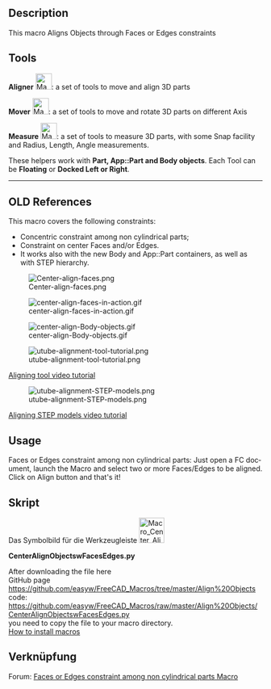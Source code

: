 <languages/>
<div lang="en" dir="ltr" class="mw-content-ltr">
{{VeryImportantMessage|These tools are now included in the [[Manipulator Workbench|Manipulator Workbench]]. Install this workbench for the latest updates on these tools.}}
</div>

<div lang="en" dir="ltr" class="mw-content-ltr">
{{Macro
|Name=Center Faces of Parts
|Icon=Macro_Center_Align_Objects_with_Faces_or_Edges.svg
|Description=This macro Aligns Objects through Faces or Edges constraints. These tools are now included in the [https://github.com/easyw/Manipulator Manipulator Workbench]. Install this workbench for the latest updates on these tools.
|Author=easyw-fc
|Version=1.5.3
|Date=2017-10-01
|FCVersion=All
|Download=[https://wiki.freecad.org/images/e/ee/Macro_Center_Align_Objects_with_Faces_or_Edges.svg ToolBar Icon]<br/>[https://wiki.freecad.org/images/3/3d/Manipulator_Mover.svg Mover-icon]<br/>[https://wiki.freecad.org/images/1/10/Manipulator_Caliper.svg Caliper-icon]
}}
</div>

<div lang="en" dir="ltr" class="mw-content-ltr">
==Description==
This macro Aligns Objects through Faces or Edges constraints
</div>

{{Codeextralink|https://raw.githubusercontent.com/easyw/FreeCAD_Macros/master/Align%20Objects/CenterAlignObjectswFacesEdges.py}}

<div lang="en" dir="ltr" class="mw-content-ltr">
== Tools ==
</div>

<div lang="en" dir="ltr" class="mw-content-ltr">
'''Aligner''' [[File:Macro_Center_Align_Objects_with_Faces_or_Edges.svg|32px]]: a set of tools to move and align 3D parts
</div>

<div lang="en" dir="ltr" class="mw-content-ltr">
'''Mover'''  [[File:Manipulator_Mover.svg|32px]]:  a set of tools to move and rotate 3D parts on different Axis
</div>

<div lang="en" dir="ltr" class="mw-content-ltr">
'''Measure''' [[File:Manipulator_Caliper.svg|32px]]: a set of tools to measure 3D parts, with some Snap facility and Radius, Length, Angle measurements.
</div> 

<div lang="en" dir="ltr" class="mw-content-ltr">
These helpers work with '''Part, App::Part and Body objects'''.
Each Tool can be '''Floating''' or '''Docked Left or Right'''.
</div>

<div lang="en" dir="ltr" class="mw-content-ltr">
----
</div>

<div lang="en" dir="ltr" class="mw-content-ltr">
== OLD References ==
</div>

<div lang="en" dir="ltr" class="mw-content-ltr">
This macro covers the following constraints:
* Concentric constraint among non cylindrical parts;
* Constraint on center Faces and/or Edges.
* It works also with the new Body and App::Part containers, as well as with STEP hierarchy.
</div>

[[File:Center-align-faces.png ]]

[[File:center-align-faces-in-action.gif]]

[[File:center-align-Body-objects.gif]]

[[File:utube-alignment-tool-tutorial.png]]

[https://youtu.be/qzixT157jJU Aligning tool video tutorial]

[[File:utube-alignment-STEP-models.png]]

[https://youtu.be/aQcPqhlgHBU Aligning STEP models video tutorial]


<div lang="en" dir="ltr" class="mw-content-ltr">
==Usage==
Faces or Edges constraint among non cylindrical parts: Just open a FC document, launch the Macro and select two or more Faces/Edges to be aligned. Click on Align button and that's it!
</div> 

==Skript==
Das Symbolbild für die Werkzeugleiste  [[File:Macro_Center_Align_Objects_with_Faces_or_Edges.png|50px|link=https://wiki.freecad.org/File:Macro_Center_Align_Objects_with_Faces_or_Edges.svg]]

<div lang="en" dir="ltr" class="mw-content-ltr">
'''CenterAlignObjectswFacesEdges.py'''
</div>

<div lang="en" dir="ltr" class="mw-content-ltr">
After downloading the file here<br />
GitHub page
<br />
https://github.com/easyw/FreeCAD_Macros/tree/master/Align%20Objects
<br />
code:
<br />
https://github.com/easyw/FreeCAD_Macros/raw/master/Align%20Objects/CenterAlignObjectswFacesEdges.py
<br />
you need to copy the file to your macro directory.
<br />
[[How to install macros|How to install macros]]
</div>

==Verknüpfung==
Forum:  [https://forum.freecad.org/viewtopic.php?f=22&t=18655 Faces or Edges constraint among non cylindrical parts Macro]

{{clear}}
